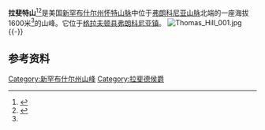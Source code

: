 {{Infobox mountain
| name = 拉斐特山
| photo = Mt. Lafayette from Franconia Ridge.JPG
| photo_caption = 从弗朗科尼亚山脊眺望拉斐特山。
| elevation_m = 1600
| elevation_ft = 5249
| elevation_ref = {{NAVD88}}<ref name="ngs">{{cite ngs |pid=PF0986 |name=Lafayette 1872 High 1958 RM 1 |accessdate=2021-01-31}}</ref>
| prominence_ft = 3320
| prominence_ref = <ref name="Peakbagger">{{cite peakbagger |pid=6909 |name=Mount Lafayette, New Hampshire |accessdate=2021-01-31}}</ref>
| parent_peak = [[门罗峰|门罗峰]]
| map = 
| map_caption = 
| map_size = 
| label_position = 
| listing = 
| location = 
| range = 
| coordinates = {{coord|44.160704542|N|71.644360922|W|type:mountain_region:US-NH_scale:100000_source:NGS|format=dms|display=inline,title}}
| range_coordinates = 
| coordinates_ref = <ref name="ngs"/>
| topo = 
| type = 
| age = 
| first_ascent = 
| easiest_route = 
}}
'''拉斐特山'''<ref> {{Cite book | author =  | editor = 周定国 | title = 世界地名翻译大辞典 | location = 北京 | publisher = 中国对外翻译出版公司 | date = 2007-10 | pages = 513 | ISBN = 978-7-5001-0753-8 | accessdate = 2021-02-07 | url = https://mall.cnki.net/reference/ref_readerItem.aspx?bid=R200807101&recid=R2008071010083856 | language = zh-cn | quote = 拉斐特山 }} </ref><ref> {{Cite book | author =  | editor = 周定国 | title = 外国地名译名手册 | location = 北京 | publisher = 商务印书馆 | date = 1993-12 | pages = 391 | ISBN = 7-100-00798-4 | accessdate = 2021-02-07 | language = zh-cn | quote = 拉斐特山 }} </ref>是美国[[新罕布什尔州|新罕布什尔州]][[怀特山脉_(新罕布什尔州)|怀特山脉]]中位于[[弗朗科尼亚山脉|弗朗科尼亚山脉]]北端的一座海拔1600米<ref name="ngs"/>的山峰。它位于[[格拉夫顿县|格拉夫顿县]][[弗朗科尼亚_(新罕布什尔州)|弗朗科尼亚镇]]。
[[File:Thomas_Hill_001.jpg|left]]
{{-}}
==参考资料==
{{Reflist}}

{{Authority control}}
{{DEFAULTSORT:Lafayette}}
[[Category:新罕布什尔州山峰|Category:新罕布什尔州山峰]]
[[Category:拉斐德侯爵|Category:拉斐德侯爵]]